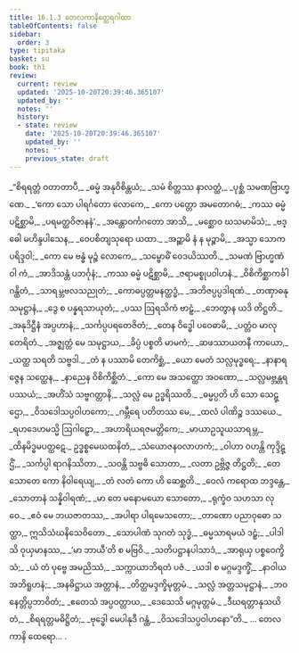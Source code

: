 ```yaml
---
title: 16.1.3 တေလကာနိတ္ထေရဂါထာ
tableOfContents: false
sidebar:
  order: 3
type: tipitaka
basket: su
book: th1
review:
  current: review
  updated: '2025-10-20T20:39:46.365107'
  updated_by: ''
  notes: ''
  history:
  - state: review
    date: '2025-10-20T20:39:46.365107'
    updated_by: ''
    notes: ''
    previous_state: draft
---
```



<DynamicBreadcrumb />


<ReviewStatus review={frontmatter.review} showDetails={true} />

<HypothesisAnnotation frontmatter={frontmatter} />

<Division number="747" book="th1" e="ch" v="19" p="323">

<Paragraph number="1085" type="verses" book="th1">
_“စိရရတ္တံ ဝတာတာပီ,_  
_ဓမ္မံ အနုဝိစိန္တယံ;_  
_သမံ စိတ္တဿ နာလတ္ထံ,_  
_ပုစ္ဆံ သမဏဗြာဟ္မဏေ._  

</Paragraph>

</Division>
<Division number="748" book="th1" e="ch" v="19" p="323">

<Paragraph number="1086" type="verses" book="th1">
_‘ကော သော ပါရင်္ဂတော လောကေ,_  
_ကော ပတ္တော အမတောဂဓံ;_  
_ကဿ ဓမ္မံ ပဋိစ္ဆာမိ,_  
_ပရမတ္ထဝိဇာနနံ’._  

</Paragraph>

</Division>
<Division number="749" book="th1" e="ch" v="19" p="323">

<Paragraph number="1087" type="verses" book="th1">
_အန္တောဝင်္ကဂတော အာသိ,_  
_မစ္ဆောဝ ဃသမာမိသံ;_  
_ဗဒ္ဓေါ မဟိန္ဒပါသေန,_  
_ဝေပစိတျသုရော ယထာ._  

</Paragraph>

</Division>
<Division number="750" book="th1" e="ch" v="19" p="323">

<Paragraph number="1088" type="verses" book="th1">
_အဉ္ဆာမိ နံ န မုဉ္စာမိ,_  
_အသ္မာ သောကပရိဒ္ဒဝါ;_  
_ကော မေ ဗန္ဓံ မုဉ္စံ လောကေ,_  
_သမ္ဗောဓိံ ဝေဒယိဿတိ._  

</Paragraph>

</Division>
<Division number="751" book="th1" e="ch" v="19" p="323">

<Paragraph number="1089" type="verses" book="th1">
_သမဏံ ဗြာဟ္မဏံ ဝါ ကံ,_  
_အာဒိသန္တံ ပဘင်္ဂုနံ;_  
_ကဿ ဓမ္မံ ပဋိစ္ဆာမိ,_  
_ဇရာမစ္စုပဝါဟနံ._  

</Paragraph>

</Division>
<Division number="752" book="th1" e="ch" v="19" p="323">

<Paragraph number="1090" type="verses" book="th1">
_ဝိစိကိစ္ဆာကင်္ခါဂန္ထိတံ,_  
_သာရမ္ဘဗလသညုတံ;_  
_ကောဓပ္ပတ္တမနတ္ထဒ္ဓံ,_  
_အဘိဇပ္ပပ္ပဒါရဏံ._  

</Paragraph>

</Division>
<Division number="753" book="th1" e="ch" v="19" p="324">

<Paragraph number="1091" type="verses" book="th1">
_တဏှာဓနုသမုဋ္ဌာနံ,_  
_ဒွေ စ ပန္နရသာယုတံ;_  
_ပဿ ဩရသိကံ ဗာဠှံ,_  
_ဘေတွာန ယဒိ တိဋ္ဌတိ._  

</Paragraph>

</Division>
<Division number="754" book="th1" e="ch" v="19" p="324">

<Paragraph number="1092" type="verses" book="th1">
_အနုဒိဋ္ဌီနံ အပ္ပဟာနံ,_  
_သင်္ကပ္ပပရတေဇိတံ;_  
_တေန ဝိဒ္ဓေါ ပဝေဓာမိ,_  
_ပတ္တံဝ မာလုတေရိတံ._  

</Paragraph>

</Division>
<Division number="755" book="th1" e="ch" v="19" p="324">

<Paragraph number="1093" type="verses" book="th1">
_အဇ္ဈတ္တံ မေ သမုဋ္ဌာယ,_  
_ခိပ္ပံ ပစ္စတိ မာမကံ;_  
_ဆဖဿာယတနီ ကာယော,_  
_ယတ္ထ သရတိ သဗ္ဗဒါ._  

</Paragraph>

</Division>
<Division number="756" book="th1" e="ch" v="19" p="324">

<Paragraph number="1094" type="verses" book="th1">
_တံ န ပဿာမိ တေကိစ္ဆံ,_  
_ယော မေတံ သလ္လမုဒ္ဓရေ;_  
_နာနာရဇ္ဇေန သတ္ထေန,_  
_နာညေန ဝိစိကိစ္ဆိတံ._  

</Paragraph>

</Division>
<Division number="757" book="th1" e="ch" v="19" p="324">

<Paragraph number="1095" type="verses" book="th1">
_ကော မေ အသတ္ထော အဝဏော,_  
_သလ္လမဗ္ဘန္တရပဿယံ;_  
_အဟိံသံ သဗ္ဗဂတ္တာနိ,_  
_သလ္လံ မေ ဥဒ္ဓရိဿတိ._  

</Paragraph>

</Division>
<Division number="758" book="th1" e="ch" v="19" p="324">

<Paragraph number="1096" type="verses" book="th1">
_ဓမ္မပ္ပတိ ဟိ သော သေဋ္ဌော,_  
_ဝိသဒေါသပ္ပဝါဟကော;_  
_ဂမ္ဘီရေ ပတိတဿ မေ,_  
_ထလံ ပါဏိဉ္စ ဒဿယေ._  

</Paragraph>

</Division>
<Division number="759" book="th1" e="ch" v="19" p="324">

<Paragraph number="1097" type="verses" book="th1">
_ရဟဒေဟမသ္မိ ဩဂါဠှော,_  
_အဟာရိယရဇမတ္တိကေ;_  
_မာယာဥသူယသာရမ္ဘ,_  
_ထိနမိဒ္ဓမပတ္ထဋေ._  

</Paragraph>

</Division>
<Division number="760" book="th1" e="ch" v="19" p="324">

<Paragraph number="1098" type="verses" book="th1">
ဥဒ္ဓစ္စမေဃထနိတံ,_  
_သံယောဇနဝလာဟကံ;_  
_ဝါဟာ ဝဟန္တိ ကုဒ္ဒိဋ္ဌိံ,_  
_သင်္ကပ္ပါ ရာဂနိဿိတာ._  

</Paragraph>

</Division>
<Division number="761" book="th1" e="ch" v="19" p="324">

<Paragraph number="1099" type="verses" book="th1">
_သဝန္တိ သဗ္ဗဓိ သောတာ,_  
_လတာ ဥဗ္ဘိဇ္ဇ တိဋ္ဌတိ;_  
_တေ သောတေ ကော နိဝါရေယျ,_  
_တံ လတံ ကော ဟိ ဆေစ္ဆတိ._  

</Paragraph>

</Division>
<Division number="762" book="th1" e="ch" v="19" p="324">

<Paragraph number="1100" type="verses" book="th1">
_ဝေလံ ကရောထ ဘဒ္ဒန္တေ,_  
_သောတာနံ သန္နိဝါရဏံ;_  
_မာ တေ မနောမယော သောတော,_  
_ရုက္ခံဝ သဟသာ လုဝေ._  

</Paragraph>

</Division>
<Division number="763" book="th1" e="ch" v="19" p="324">

<Paragraph number="1101" type="verses" book="th1">
_ဧဝံ မေ ဘယဇာတဿ,_  
_အပါရာ ပါရမေသတော;_  
_တာဏော ပညာဝုဓော သတ္ထာ,_  
ဣသိသံဃနိသေဝိတော._  

</Paragraph>

</Division>
<Division number="764" book="th1" e="ch" v="19" p="324">

<Paragraph number="1102" type="verses" book="th1">
_သောပါဏံ သုဂတံ သုဒ္ဓံ,_  
_ဓမ္မသာရမယံ ဒဠှံ;_  
_ပါဒါသိ ဝုယှမာနဿ,_  
_‘မာ ဘာယီ’တိ စ မဗြဝိ._  

</Paragraph>

</Division>
<Division number="765" book="th1" e="ch" v="19" p="324">

<Paragraph number="1103" type="verses" book="th1">
_သတိပဋ္ဌာနပါသာဒံ,_  
_အာရုယှ ပစ္စဝေက္ခိသံ;_  
_ယံ တံ ပုဗ္ဗေ အမညိဿံ,_  
_သက္ကာယာဘိရတံ ပဇံ._  

</Paragraph>

</Division>
<Division number="766" book="th1" e="ch" v="19" p="325">

<Paragraph number="1104" type="verses" book="th1">
_ယဒါ စ မဂ္ဂမဒ္ဒက္ခိံ,_  
_နာဝါယ အဘိရူဟနံ;_  
_အနဓိဋ္ဌာယ အတ္တာနံ,_  
_တိတ္ထမဒ္ဒက္ခိမုတ္တမံ._  

</Paragraph>

</Division>
<Division number="767" book="th1" e="ch" v="19" p="325">

<Paragraph number="1105" type="verses" book="th1">
_သလ္လံ အတ္တသမုဋ္ဌာနံ,_  
_ဘဝနေတ္တိပ္ပဘာဝိတံ;_  
_ဧတေသံ အပ္ပဝတ္တာယ,_  
_ဒေသေသိ မဂ္ဂမုတ္တမံ._  

</Paragraph>

</Division>
<Division number="768" book="th1" e="ch" v="19" p="325">

<Paragraph number="1106" type="verses" book="th1">
_ဒီဃရတ္တာနုသယိတံ,_  
_စိရရတ္တမဓိဋ္ဌိတံ;_  
_ဗုဒ္ဓေါ မေပါနုဒီ ဂန္ထံ,_  
_ဝိသဒေါသပ္ပဝါဟနော”တိ._  


</Paragraph>
</Division>

<Paragraph number="1107" type="center" book="th1">
… တေလကာနိ ထေရော… .
</Paragraph>